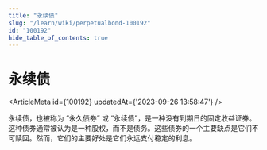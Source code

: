 ```yaml
---
title: "永续债"
slug: "/learn/wiki/perpetualbond-100192"
id: "100192"
hide_table_of_contents: true
---
```



# 永续债

<ArticleMeta id={100192} updatedAt={'2023-09-26 13:58:47'} />
<div className='border-solid border-b border-t-0 my-4 border-[var(--ifm-color-gray-300)]' />

永续债，也被称为 “永久债券” 或 “永续债”，是一种没有到期日的固定收益证券。这种债券通常被认为是一种股权，而不是债务。这些债券的一个主要缺点是它们不可赎回。然而，它们的主要好处是它们永远支付稳定的利息。
